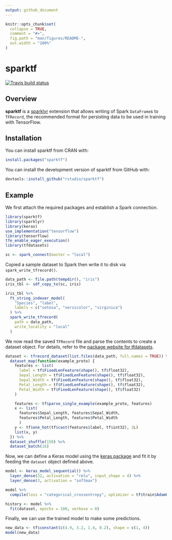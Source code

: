 ```yaml
---
output: github_document
---
```


<!-- README.md is generated from README.Rmd. Please edit that file -->

```r
knitr::opts_chunk$set(
  collapse = TRUE,
  comment = "#>",
  fig.path = "man/figures/README-",
  out.width = "100%"
)
```
# sparktf

<!-- badges: start -->
[![Travis build status](https://travis-ci.org/rstudio/sparktf.svg?branch=master)](https://travis-ci.org/rstudio/sparktf)
<!-- badges: end -->

## Overview

**sparktf** is a [sparklyr](https://spark.rstudio.com/) extension that allows writing of Spark `DataFrame`s to `TFRecord`, the recommended format for persisting data to be used in training with TensorFlow. 

## Installation

You can install sparktf from CRAN with:

``` r
install.packages("sparktf")
```

You can install the development version of sparktf from GitHub with:

``` r
devtools::install_github("rstudio/sparktf")
```

## Example

We first attach the required packages and establish a Spark connection.

```r
library(sparktf)
library(sparklyr)
library(keras)
use_implementation("tensorflow")
library(tensorflow)
tfe_enable_eager_execution()
library(tfdatasets)

sc <- spark_connect(master = "local")
```

Copied a sample dataset to Spark then write it to disk via `spark_write_tfrecord()`.

```r
data_path <- file.path(tempdir(), "iris")
iris_tbl <- sdf_copy_to(sc, iris)

iris_tbl %>%
  ft_string_indexer_model(
    "Species", "label",
    labels = c("setosa", "versicolor", "virginica")
  ) %>%
  spark_write_tfrecord(
    path = data_path,
    write_locality = "local"
  )
```

We now read the saved `TFRecord` file and parse the contents to create a dataset object. For details, refer to the [package website for tfdatasets](https://tensorflow.rstudio.com/tools/tfdatasets/articles/introduction.html).

```r
dataset <- tfrecord_dataset(list.files(data_path, full.names = TRUE)) %>%
  dataset_map(function(example_proto) {
    features <- list(
      label = tf$FixedLenFeature(shape(), tf$float32),
      Sepal_Length = tf$FixedLenFeature(shape(), tf$float32),
      Sepal_Width = tf$FixedLenFeature(shape(), tf$float32),
      Petal_Length = tf$FixedLenFeature(shape(), tf$float32),
      Petal_Width = tf$FixedLenFeature(shape(), tf$float32)
    )

    features <- tf$parse_single_example(example_proto, features)
    x <- list(
      features$Sepal_Length, features$Sepal_Width,
      features$Petal_Length, features$Petal_Width
      )
    y <- tf$one_hot(tf$cast(features$label, tf$int32), 3L)
    list(x, y)
  }) %>%
  dataset_shuffle(150) %>%
  dataset_batch(16)
```

Now, we can define a Keras model using the [keras package](https://keras.rstudio.com/) and fit it by feeding the `dataset` object defined above.

```r
model <- keras_model_sequential() %>%
  layer_dense(32, activation = "relu", input_shape = 4) %>%
  layer_dense(3, activation = "softmax")

model %>%
  compile(loss = "categorical_crossentropy", optimizer = tf$train$AdamOptimizer())

history <- model %>%
  fit(dataset, epochs = 100, verbose = 0)
```

Finally, we can use the trained model to make some predictions.

```r
new_data <- tf$constant(c(4.9, 3.2, 1.4, 0.2), shape = c(1, 4))
model(new_data)
```
